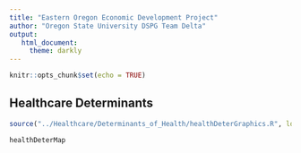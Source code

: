 ```yaml
---
title: "Eastern Oregon Economic Development Project"
author: "Oregon State University DSPG Team Delta"
output: 
   html_document: 
     theme: darkly
---
```


```r
knitr::opts_chunk$set(echo = TRUE)
```

## Healthcare Determinants

```r
source("../Healthcare/Determinants_of_Health/healthDeterGraphics.R", local = knitr::knit_global())

```

```r
healthDeterMap

```